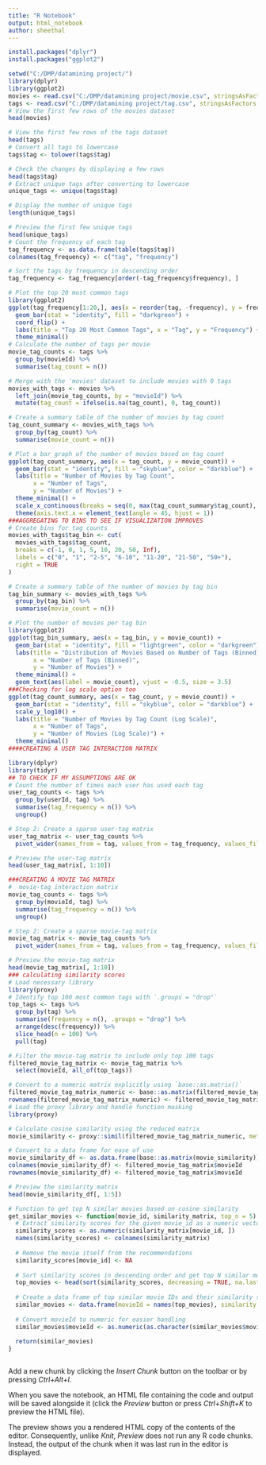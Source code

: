 ---
title: "R Notebook"
output: html_notebook
author: sheethal 
---
```{r}
install.packages("dplyr")
install.packages("ggplot2")
```
```{r}
setwd("C:/DMP/datamining project/")
library(dplyr)
library(ggplot2)
movies <- read.csv("C:/DMP/datamining project/movie.csv", stringsAsFactors = FALSE)
tags <- read.csv("C:/DMP/datamining project/tag.csv", stringsAsFactors = FALSE)
# View the first few rows of the movies dataset
head(movies)

# View the first few rows of the tags dataset
head(tags)
# Convert all tags to lowercase
tags$tag <- tolower(tags$tag)

# Check the changes by displaying a few rows
head(tags$tag)
# Extract unique tags after converting to lowercase
unique_tags <- unique(tags$tag)

# Display the number of unique tags
length(unique_tags)

# Preview the first few unique tags
head(unique_tags)
# Count the frequency of each tag
tag_frequency <- as.data.frame(table(tags$tag))
colnames(tag_frequency) <- c("tag", "frequency")

# Sort the tags by frequency in descending order
tag_frequency <- tag_frequency[order(-tag_frequency$frequency), ]

# Plot the top 20 most common tags
library(ggplot2)
ggplot(tag_frequency[1:20,], aes(x = reorder(tag, -frequency), y = frequency)) +
  geom_bar(stat = "identity", fill = "darkgreen") +
  coord_flip() +
  labs(title = "Top 20 Most Common Tags", x = "Tag", y = "Frequency") +
  theme_minimal()
# Calculate the number of tags per movie
movie_tag_counts <- tags %>%
  group_by(movieId) %>%
  summarise(tag_count = n())

# Merge with the 'movies' dataset to include movies with 0 tags
movies_with_tags <- movies %>%
  left_join(movie_tag_counts, by = "movieId") %>%
  mutate(tag_count = ifelse(is.na(tag_count), 0, tag_count))

# Create a summary table of the number of movies by tag count
tag_count_summary <- movies_with_tags %>%
  group_by(tag_count) %>%
  summarise(movie_count = n())

# Plot a bar graph of the number of movies based on tag count
ggplot(tag_count_summary, aes(x = tag_count, y = movie_count)) +
  geom_bar(stat = "identity", fill = "skyblue", color = "darkblue") +
  labs(title = "Number of Movies by Tag Count",
       x = "Number of Tags",
       y = "Number of Movies") +
  theme_minimal() +
  scale_x_continuous(breaks = seq(0, max(tag_count_summary$tag_count), by = 1)) +
  theme(axis.text.x = element_text(angle = 45, hjust = 1))
###AGGREGATING TO BINS TO SEE IF VISUALIZATION IMPROVES 
# Create bins for tag counts
movies_with_tags$tag_bin <- cut(
  movies_with_tags$tag_count,
  breaks = c(-1, 0, 1, 5, 10, 20, 50, Inf),
  labels = c("0", "1", "2-5", "6-10", "11-20", "21-50", "50+"),
  right = TRUE
)

# Create a summary table of the number of movies by tag bin
tag_bin_summary <- movies_with_tags %>%
  group_by(tag_bin) %>%
  summarise(movie_count = n())

# Plot the number of movies per tag bin
library(ggplot2)
ggplot(tag_bin_summary, aes(x = tag_bin, y = movie_count)) +
  geom_bar(stat = "identity", fill = "lightgreen", color = "darkgreen") +
  labs(title = "Distribution of Movies Based on Number of Tags (Binned)",
       x = "Number of Tags (Binned)",
       y = "Number of Movies") +
  theme_minimal() +
  geom_text(aes(label = movie_count), vjust = -0.5, size = 3.5)
###Checking for log scale option too 
ggplot(tag_count_summary, aes(x = tag_count, y = movie_count)) +
  geom_bar(stat = "identity", fill = "skyblue", color = "darkblue") +
  scale_y_log10() +
  labs(title = "Number of Movies by Tag Count (Log Scale)",
       x = "Number of Tags",
       y = "Number of Movies (Log Scale)") +
  theme_minimal()
####CREATING A USER TAG INTERACTION MATRIX

library(dplyr)
library(tidyr)
## TO CHECK IF MY ASSUMPTIONS ARE OK 
# Count the number of times each user has used each tag
user_tag_counts <- tags %>%
  group_by(userId, tag) %>%
  summarise(tag_frequency = n()) %>%
  ungroup()

# Step 2: Create a sparse user-tag matrix
user_tag_matrix <- user_tag_counts %>%
  pivot_wider(names_from = tag, values_from = tag_frequency, values_fill = 0)

# Preview the user-tag matrix
head(user_tag_matrix[, 1:10])

###CREATING A MOVIE TAG MATRIX 
#  movie-tag interaction matrix
movie_tag_counts <- tags %>%
  group_by(movieId, tag) %>%
  summarise(tag_frequency = n()) %>%
  ungroup()

# Step 2: Create a sparse movie-tag matrix
movie_tag_matrix <- movie_tag_counts %>%
  pivot_wider(names_from = tag, values_from = tag_frequency, values_fill = 0)

# Preview the movie-tag matrix
head(movie_tag_matrix[, 1:10])
### calculating similarity scores 
# Load necessary library
library(proxy)
# Identify top 100 most common tags with `.groups = "drop"`
top_tags <- tags %>%
  group_by(tag) %>%
  summarise(frequency = n(), .groups = "drop") %>%
  arrange(desc(frequency)) %>%
  slice_head(n = 100) %>%
  pull(tag)

# Filter the movie-tag matrix to include only top 100 tags
filtered_movie_tag_matrix <- movie_tag_matrix %>%
  select(movieId, all_of(top_tags))

# Convert to a numeric matrix explicitly using `base::as.matrix()`
filtered_movie_tag_matrix_numeric <- base::as.matrix(filtered_movie_tag_matrix[, -1])
rownames(filtered_movie_tag_matrix_numeric) <- filtered_movie_tag_matrix$movieId
# Load the proxy library and handle function masking
library(proxy)

# Calculate cosine similarity using the reduced matrix
movie_similarity <- proxy::simil(filtered_movie_tag_matrix_numeric, method = "cosine")

# Convert to a data frame for ease of use
movie_similarity_df <- as.data.frame(base::as.matrix(movie_similarity))
colnames(movie_similarity_df) <- filtered_movie_tag_matrix$movieId
rownames(movie_similarity_df) <- filtered_movie_tag_matrix$movieId

# Preview the similarity matrix
head(movie_similarity_df[, 1:5])

```
```{r}
# Function to get top N similar movies based on cosine similarity
get_similar_movies <- function(movie_id, similarity_matrix, top_n = 5) {
  # Extract similarity scores for the given movie_id as a numeric vector
  similarity_scores <- as.numeric(similarity_matrix[movie_id, ])
  names(similarity_scores) <- colnames(similarity_matrix)
  
  # Remove the movie itself from the recommendations
  similarity_scores[movie_id] <- NA
  
  # Sort similarity scores in descending order and get top N similar movies
  top_movies <- head(sort(similarity_scores, decreasing = TRUE, na.last = TRUE), top_n)
  
  # Create a data frame of top similar movie IDs and their similarity scores
  similar_movies <- data.frame(movieId = names(top_movies), similarity = top_movies)
  
  # Convert movieId to numeric for easier handling
  similar_movies$movieId <- as.numeric(as.character(similar_movies$movieId))
  
  return(similar_movies)
}


```
```{r}

  



```




Add a new chunk by clicking the *Insert Chunk* button on the toolbar or by pressing *Ctrl+Alt+I*.

When you save the notebook, an HTML file containing the code and output will be saved alongside it (click the *Preview* button or press *Ctrl+Shift+K* to preview the HTML file).

The preview shows you a rendered HTML copy of the contents of the editor. Consequently, unlike *Knit*, *Preview* does not run any R code chunks. Instead, the output of the chunk when it was last run in the editor is displayed.
